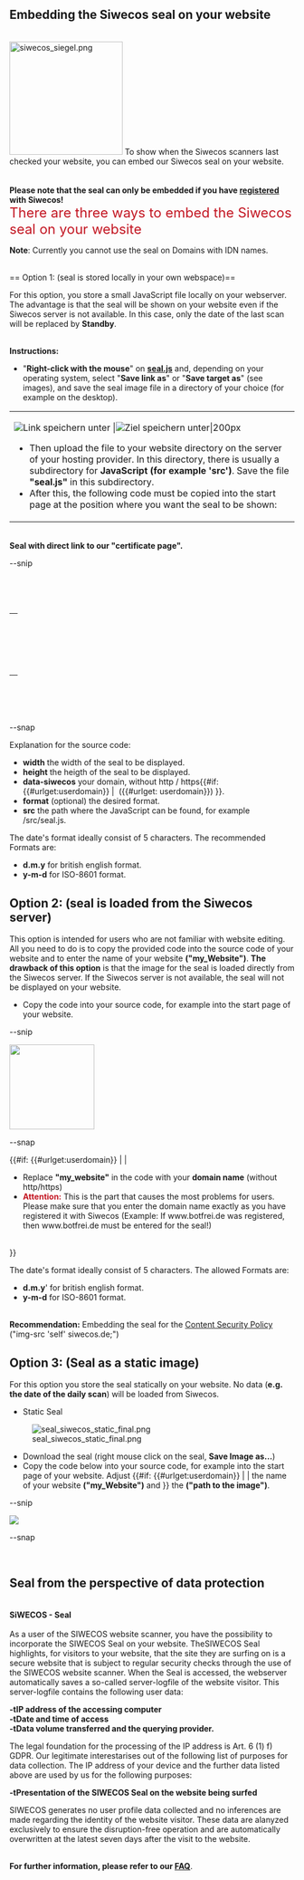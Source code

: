 == Embedding the Siwecos seal on your website ==
<br />
[[File:siwecos_siegel.png|left|200px]] To show when the Siwecos scanners last checked your website, you can embed our Siwecos seal on your website.
<br />
<br />
<br />
'''Please note that the seal can only be embedded if you have [https://siwecos.de/app/#/register registered] with Siwecos!'''
<br />
<span style="color:#c31622"><font size="5">
There are three ways to embed the Siwecos seal on your website
</font><span>
<br />
<p>
'''Note''': Currently you cannot use the seal on Domains with IDN names.
</p>
<br />
== Option 1: (seal is stored locally in your own webspace)==

For this option, you store a small JavaScript file locally on your webserver. The advantage is that the seal will be shown on your website even if the Siwecos server is not available. In this case, only the date of the last scan will be replaced by '''Standby'''.

<br />
'''Instructions:'''
* "'''Right-click with the mouse'''" on '''[https://siwecos.de/wp-content/plugins/seal-of-trust/seal.js seal.js]''' and, depending on your operating system, select "'''Save link as'''" or "'''Save target as'''" (see images), and save the seal image file in a directory of your choice (for example on the desktop).<br />

{|
|-
|[[File:kontextmenue_speichern.png|Link speichern unter]] |[[File:kontext_menue_speichern2.png|Ziel speichern unter|200px]]<br />

* Then upload the file to your website directory on the server of your hosting provider. In this directory, there is usually a subdirectory for '''JavaScript (for example 'src')'''. Save the file '''"seal.js"''' in this subdirectory.<br />
* After this, the following code must be copied into the start page at the position where you want the seal to be shown:
|}
<br />

'''Seal with direct link to our "certificate page".'''

--snip

<code>
<a href="https&#58;//siwecos.de/scanned-by-siwecos/?data-siwecos={{#urlget:userdomain|eigene_Webseite}}">

&nbsp;&nbsp;<svg width="150" height="58" id="siwecos-seal" data-format="d.m.y"/>

&nbsp;&nbsp;<script src="Pfad zum seal.js"></script>

</a>
</code>

--snap


Explanation for the source code:

*'''width''' the width of the seal to be displayed.
*'''height''' the heigth of the seal to be displayed.
*'''data-siwecos''' your domain, without http / https{{#if:{{#urlget:userdomain}} | &nbsp;({{#urlget: userdomain}}) }}.
*'''format''' (optional) the desired format.
*'''src''' the path where the JavaScript can be found, for example /src/seal.js.

The date's format ideally consist of 5 characters. The recommended Formats are:

*'''d.m.y''' for british english format.
*'''y-m-d''' for ISO-8601 format.

== Option 2: (seal is loaded from the Siwecos server) ==

This option is intended for users who are not familiar with website editing. All you need to do is to copy the provided code into the source code of your website and to enter the name of your website '''("my_Website")'''. '''The drawback of this option''' is that the image for the seal is loaded directly from the Siwecos server. If the Siwecos server is not available, the seal will not be displayed on your website.


* Copy the code into your source code, for example into the start page of your website.

--snip

<code>
<a href="https&#58;//siwecos.de/scanned-by-siwecos?data-siwecos={{#urlget:userdomain|my_Website}}"><img width="150" src="http://siegel.siwecos.de/{{#urlget:userdomain|my-website}}/y-m-d.svg"></a>
</code>

--snap

{{#if: {{#urlget:userdomain}} | |
* Replace '''"my_website"''' in the code with your '''domain name''' (without http/https)
* '''<span style="color:#c31622">Attention:</span>''' This is the part that causes the most problems for users. Please make sure that you enter the domain name exactly as you have registered it with Siwecos (Example: If www.botfrei.de was registered, then www.botfrei.de must be entered for the seal!)
<br />
}}

The date's format ideally consist of 5 characters. The allowed Formats are:

*'''d.m.y'''' for british english format.
*'''y-m-d''' for ISO-8601 format.
<br />
'''Recommendation:''' Embedding the seal for the [[Content-Security-Policy-Vulnerability/EN | Content Security Policy]] ("img-src 'self' siwecos.de;")





== Option 3: (Seal as a static image) ==

For this option you store the seal statically on your website. No data ('''e.g. the date of the daily scan''') will be loaded from Siwecos.


* Static Seal
[[File:seal_siwecos_static_final.png]]

* Download the seal (right mouse click on the seal, '''Save Image as…''')
* Copy the code below into your source code, for example into the start page of your website. Adjust {{#if: {{#urlget:userdomain}} | | the name of your website '''("my_Website")''' and }} the '''("path to the image")'''.


--snip

<code>
<a href="https&#58;//siwecos.de/scanned-by-siwecos?data-siwecos={{#urlget:userdomain|my_Website}}"><img src="path to the image"></a>
</code>

--snap

<br />

== Seal from the perspective of data protection ==
<br />
'''SiWECOS - Seal'''
<br /><br />
As a user of the SIWECOS website scanner, you have the possibility to incorporate the SIWECOS Seal on your website. TheSIWECOS Seal highlights, for visitors to your website, that the site they are surfing on is a secure website that is subject to regular security checks through the use of the SIWECOS website scanner. When the Seal is accessed, the webserver automatically saves a so-called server-logfile of the website visitor. This server-logfile contains the following user data:

'''-tIP address of the accessing computer<br />'''
'''-tDate and time of access<br />'''
'''-tData volume transferred and the querying provider.<br />'''

The legal foundation for the processing of the IP address is Art. 6 (1) f) GDPR. Our legitimate interestarises out of the following list of purposes for data collection.
The IP address of your device and the further data listed above are used by us for the following purposes:

'''-tPresentation of the SIWECOS Seal on the website being surfed<br />'''

SIWECOS generates no user profile data collected and no inferences are made regarding the identity of the website visitor. These data are alanyzed exclusively to ensure the disruption-free operation and are automatically overwritten at the latest seven days after the visit to the website.

<br />
'''For further information, please refer to our [[Questions_and_Answers/EN | FAQ]]'''.
